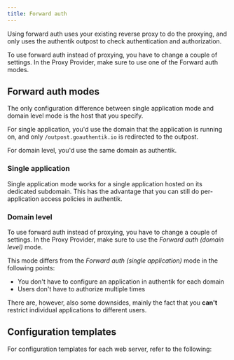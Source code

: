 ```yaml
---
title: Forward auth
---
```


Using forward auth uses your existing reverse proxy to do the proxying, and only uses the authentik outpost to check authentication and authorization.

To use forward auth instead of proxying, you have to change a couple of settings.
In the Proxy Provider, make sure to use one of the Forward auth modes.

## Forward auth modes
The only configuration difference between single application mode and domain level mode is the host that you specify.

For single application, you'd use the domain that the application is running on, and only `/outpost.goauthentik.io` is redirected to the outpost.

For domain level, you'd use the same domain as authentik.

### Single application

Single application mode works for a single application hosted on its dedicated subdomain. This has the advantage that you can still do per-application access policies in authentik.

### Domain level

To use forward auth instead of proxying, you have to change a couple of settings.
In the Proxy Provider, make sure to use the _Forward auth (domain level)_ mode.

This mode differs from the _Forward auth (single application)_ mode in the following points:

-   You don't have to configure an application in authentik for each domain
-   Users don't have to authorize multiple times

There are, however, also some downsides, mainly the fact that you **can't** restrict individual applications to different users.

## Configuration templates
For configuration templates for each web server, refer to the following:

<DocCardList items={useCurrentSidebarCategory().items} />
